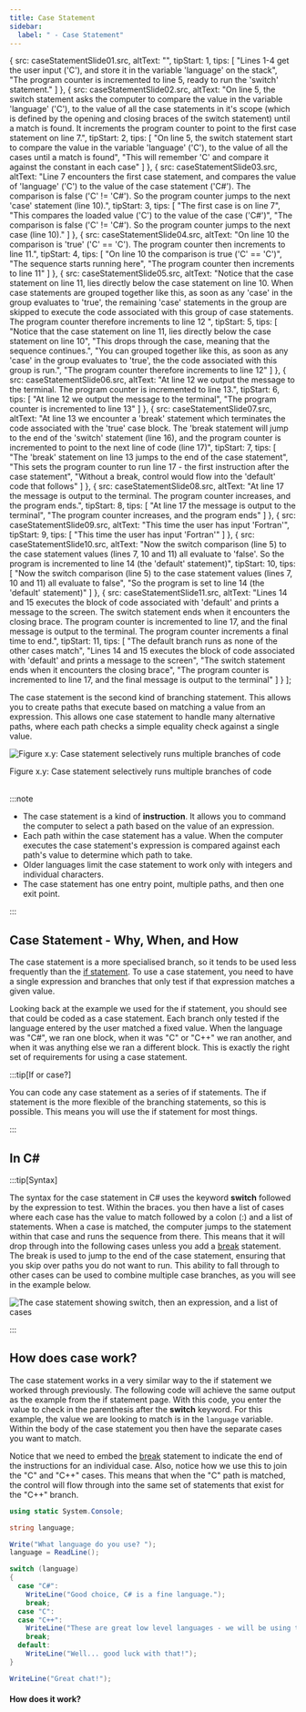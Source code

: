 ```yaml
---
title: Case Statement
sidebar: 
  label: " - Case Statement"
---
```




  {
    src: caseStatementSlide01.src,
    altText: "",
    tipStart: 1,
    tips: [
      "Lines 1-4 get the user input ('C'), and store it in the variable 'language' on the stack",
      "The program counter is incremented to line 5, ready to run the 'switch' statement."
    ]
  },
  {
    src: caseStatementSlide02.src,
    altText: "On line 5, the switch statement asks the computer to compare the value in the variable 'language' ('C'), to the value of all the case statements in it's scope (which is defined by the opening and closing braces of the switch statement) until a match is found. It increments the program counter to point to the first case statement on line 7.",
    tipStart: 2,
    tips: [
      "On line 5, the switch statement start to compare the value in the variable 'language' ('C'), to the value of all the cases until a match is found",
      "This will remember 'C' and compare it against the constant in each case"
    ]
  },
  {
    src: caseStatementSlide03.src,
    altText: "Line 7 encounters the first case statement, and compares the value of 'language' ('C') to the value of the case statement ('C#'). The comparison is false ('C' != 'C#'). So the program counter jumps to the next 'case' statement (line 10).",
    tipStart: 3,
    tips: [
      "The first case is on line 7",
      "This compares the loaded value ('C') to the value of the case ('C#')",
      "The comparison is <span class='booleanFalse'>false</span> ('C' != 'C#'). So the program counter jumps to the next case (line 10)."
    ]
  },
  {
    src: caseStatementSlide04.src,
    altText: "On line 10 the comparison is 'true' ('C' == 'C'). The program counter then increments to line 11.",
    tipStart: 4,
    tips: [
      "On line 10 the comparison is <span class='booleanTrue'>true</span> ('C' == 'C')",
      "The sequence starts running here",
      "The program counter then increments to line 11"
    ]
  },
  {
    src: caseStatementSlide05.src,
    altText: "Notice that the case statement on line 11, lies directly below the case statement on line 10. When case statements are grouped together like this, as soon as any 'case' in the group evaluates to 'true', the remaining 'case' statements in the group are skipped to execute the code associated with this group of case statements. The program counter therefore increments to line 12 ",
    tipStart: 5,
    tips: [
      "Notice that the case statement on line 11, lies directly below the case statement on line 10",
      "This drops through the case, meaning that the sequence continues.",
      "You can grouped together like this, as soon as any 'case' in the group evaluates to 'true', the the code associated with this group is run.",
      "The program counter therefore increments to line 12"
    ]
  },
  {
    src: caseStatementSlide06.src,
    altText: "At line 12 we output the message to the terminal. The program counter is incremented to line 13.",
    tipStart: 6,
    tips: [
      "At line 12 we output the message to the terminal",
      "The program counter is incremented to line 13"
    ]
  },
  {
    src: caseStatementSlide07.src,
    altText: "At line 13 we encounter a 'break' statement which terminates the code associated with the 'true' case block. The 'break statement will jump to the end of the 'switch' statement (line 16), and the program counter is incremented to point to the next line of code (line 17)",
    tipStart: 7,
    tips: [
      "The 'break' statement on line 13 jumps to the end of the case statement",
      "This sets the program counter to run line 17 - the first instruction after the case statement",
      "Without a break, control would flow into the 'default' code that follows"
    ]
  },
  {
    src: caseStatementSlide08.src,
    altText: "At line 17 the message is output to the terminal. The program counter increases, and the program ends.",
    tipStart: 8,
    tips: [
      "At line 17 the message is output to the terminal",
      "The program counter increases, and the program ends"
    ]
  },
  {
    src: caseStatementSlide09.src,
    altText: "This time the user has input 'Fortran'",
    tipStart: 9,
    tips: [
      "This time the user has input 'Fortran'"
    ]
  },
  {
    src: caseStatementSlide10.src,
    altText: "Now the switch comparison (line 5) to the case statement values (lines 7, 10 and 11) all evaluate to 'false'. So the program is incremented to line 14 (the 'default' statement)",
    tipStart: 10,
    tips: [
      "Now the switch comparison (line 5) to the case statement values (lines 7, 10 and 11) all evaluate to <span class='booleanFalse'>false</span>",
      "So the program is set to line 14 (the 'default' statement)"
    ]
  },
  {
    src: caseStatementSlide11.src,
    altText: "Lines 14 and 15 executes the block of code associated with 'default' and prints a message to the screen. The switch statement ends when it encounters the closing brace. The program counter is incremented to line 17, and the final message is output to the terminal. The program counter increments a final time to end.",
    tipStart: 11,
    tips: [
      "The default branch runs as none of the other cases match",
      "Lines 14 and 15 executes the block of code associated with 'default' and prints a message to the screen",
      "The switch statement ends when it encounters the closing brace",
      "The program counter is incremented to line 17, and the final message is output to the terminal"
    ]
  }
];

The case statement is the second kind of branching statement. This allows you to create paths that execute based on matching a value from an expression. This allows one case statement to handle many alternative paths, where each path checks a simple equality check against a single value.


<a id="FigureCaseStatement"></a>

![Figure x.y: Case statement selectively runs multiple branches of code](./images/statement-case.png "Case statement selectively runs multiple branches of code")
<div class="caption"><span class="caption-figure-nbr">Figure x.y: </span>Case statement selectively runs multiple branches of code</div><br/>

:::note

- The case statement is a kind of **instruction**. It allows you to command the computer to select a path based on the value of an expression.
- Each path within the case statement has a value. When the computer executes the case statement's expression is compared against each path's value to determine which path to take.
- Older languages limit the case statement to work only with integers and individual characters.
- The case statement has one entry point, multiple paths, and then one exit point.

:::

## Case Statement - Why, When, and How

The case statement is a more specialised branch, so it tends to be used less frequently than the [if statement](../03-1-if). To use a case statement, you need to have a single expression and branches that only test if that expression matches a given value.

Looking back at the example we used for the if statement, you should see that could be coded as a case statement. Each branch only tested if the language entered by the user matched a fixed value. When the language was "C#", we ran one block, when it was "C" or "C++" we ran another, and when it was anything else we ran a different block. This is exactly the right set of requirements for using a case statement.

:::tip[If or case?]

You can code any case statement as a series of if statements. The if statement is the more flexible of the branching statements, so this is possible. This means you will use the if statement for most things.

:::

## In C#

:::tip[Syntax]

The syntax for the case statement in C# uses the keyword **switch** followed by the expression to test. Within the braces. you then have a list of cases where each case has the value to match followed by a colon (:) and a list of statements. When a case is matched, the computer jumps to the statement within that case and runs the sequence from there. This means that it will drop through into the following cases unless you add a [break](../05-1-break) statement. The break is used to jump to the end of the case statement, ensuring that you skip over paths you do not want to run. This ability to fall through to other cases can be used to combine multiple case branches, as you will see in the example below.

![The case statement showing switch, then an expression, and a list of cases](./images/case-statement.png)

:::

## How does case work?

The case statement works in a very similar way to the if statement we worked through previously. The following code will achieve the same output as the example from the if statement page. With this code, you enter the value to check in the parenthesis after the **switch** keyword. For this example, the value we are looking to match is in the `language` variable. Within the body of the case statement you then have the separate cases you want to match. 

Notice that we need to embed the [break](../05-1-break) statement to indicate the end of the instructions for an individual case. Also, notice how we use this to join the "C" and "C++" cases. This means that when the "C" path is matched, the control will flow through into the same set of statements that exist for the "C++" branch.

```csharp
using static System.Console;

string language;

Write("What language do you use? ");
language = ReadLine();

switch (language)
{
  case "C#":
    WriteLine("Good choice, C# is a fine language.");
    break;
  case "C":
  case "C++":
    WriteLine("These are great low level languages - we will be using these soon!");
    break;
  default:
    WriteLine("Well... good luck with that!");
}

WriteLine("Great chat!");
```
#### How does it work?

<MySwiper client:only height="" images={sliderImagesCaseStatement}></MySwiper>